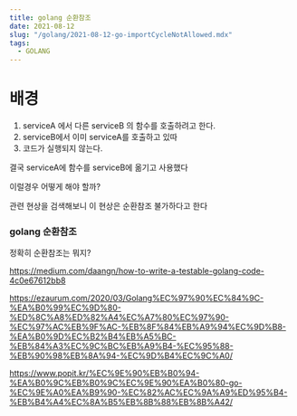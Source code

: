 ```yaml
---
title: golang 순환참조
date: 2021-08-12
slug: "/golang/2021-08-12-go-importCycleNotAllowed.mdx"
tags:
  - GOLANG
---
```




# 배경
1. serviceA 에서 다른 serviceB 의 함수를 호출하려고 한다.
2. serviceB에서 이미 serviceA를 호출하고 있따
3. 코드가 실행되지 않는다.

결국 serviceA에 함수를 serviceB에 옮기고 사용했다

이럴경우 어떻게 해야 할까?

관련 현상을 검색해보니 이 현상은 순환참조 불가하다고 한다

### golang 순환참조
정확히 순환참조는 뭐지?

https://medium.com/daangn/how-to-write-a-testable-golang-code-4c0e67612bb8

https://ezaurum.com/2020/03/Golang%EC%97%90%EC%84%9C-%EA%B0%99%EC%9D%80-%ED%8C%A8%ED%82%A4%EC%A7%80%EC%97%90-%EC%97%AC%EB%9F%AC-%EB%8F%84%EB%A9%94%EC%9D%B8-%EA%B0%9D%EC%B2%B4%EB%A5%BC-%EB%84%A3%EC%9C%BC%EB%A9%B4-%EC%95%88-%EB%90%98%EB%8A%94-%EC%9D%B4%EC%9C%A0/

https://www.popit.kr/%EC%9E%90%EB%B0%94-%EA%B0%9C%EB%B0%9C%EC%9E%90%EA%B0%80-go-%EC%9E%A0%EA%B9%90-%EC%82%AC%EC%9A%A9%ED%95%B4-%EB%B4%A4%EC%8A%B5%EB%8B%88%EB%8B%A42/



